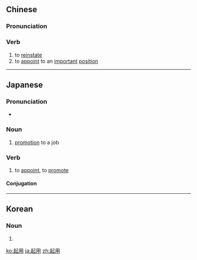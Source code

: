==Chinese==
{{zh-forms}}

===Pronunciation===
{{zh-pron
|m=qǐyòng
|c=hei2 jung6
|mn=khí-iōng/qz,xm:khí-ēng
|cat=v
}}

===Verb===
{{zh-verb}}

# to [[reinstate]] {{gloss|someone}}
# to [[appoint]] {{gloss|someone}} to an [[important]] [[position]]

----

==Japanese==
{{ja-kanjitab|き|よう|yomi=on}}

===Pronunciation===
* {{ja-pron|きよう|yomi=o}}

===Noun===
{{ja-noun|きよう}}

# [[promotion]] to a job

===Verb===
{{ja-verb-suru|tr=trans|きよう}}

# to [[appoint]], to [[promote]]

====Conjugation====
{{ja-suru|きよう}}
----
==Korean==
{{ko-hanjatab}}

===Noun===
{{ko-noun|hj|hangeul=기용}}

# {{hanja form of|기용}}

[[ko:起用]]
[[ja:起用]]
[[zh:起用]]